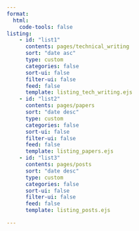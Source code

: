 ```yaml
---
format:
  html:
    code-tools: false
listing:
    - id: "list1"
      contents: pages/technical_writing
      sort: "date asc"
      type: custom
      categories: false
      sort-ui: false
      filter-ui: false
      feed: false
      template: listing_tech_writing.ejs
    - id: "list2"
      contents: pages/papers
      sort: "date desc"
      type: custom
      categories: false
      sort-ui: false
      filter-ui: false
      feed: false
      template: listing_papers.ejs
    - id: "list3"
      contents: pages/posts
      sort: "date desc"
      type: custom
      categories: false
      sort-ui: false
      filter-ui: false
      feed: false
      template: listing_posts.ejs

---
```

